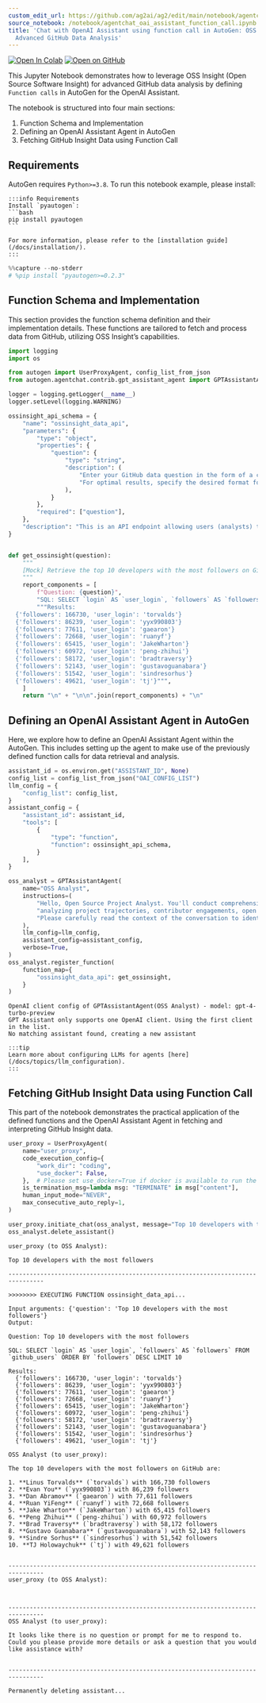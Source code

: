 ```yaml
---
custom_edit_url: https://github.com/ag2ai/ag2/edit/main/notebook/agentchat_oai_assistant_function_call.ipynb
source_notebook: /notebook/agentchat_oai_assistant_function_call.ipynb
title: 'Chat with OpenAI Assistant using function call in AutoGen: OSS Insights for
  Advanced GitHub Data Analysis'
---
```


<a href="https://colab.research.google.com/github/ag2ai/ag2/blob/main/notebook/agentchat_oai_assistant_function_call.ipynb" class="colab-badge" target="_blank"><img noZoom src="https://colab.research.google.com/assets/colab-badge.svg" alt="Open In Colab" /></a>
<a href="https://github.com/ag2ai/ag2/blob/main/notebook/agentchat_oai_assistant_function_call.ipynb" class="github-badge" target="_blank"><img noZoom src="https://img.shields.io/badge/Open%20on%20GitHub-grey?logo=github" alt="Open on GitHub" /></a>




This Jupyter Notebook demonstrates how to leverage OSS Insight (Open
Source Software Insight) for advanced GitHub data analysis by defining
`Function calls` in AutoGen for the OpenAI Assistant.

The notebook is structured into four main sections:

1.  Function Schema and Implementation
2.  Defining an OpenAI Assistant Agent in AutoGen
3.  Fetching GitHub Insight Data using Function Call

## Requirements

AutoGen requires `Python>=3.8`. To run this notebook example, please
install:

````mdx-code-block
:::info Requirements
Install `pyautogen`:
```bash
pip install pyautogen
```

For more information, please refer to the [installation guide](/docs/installation/).
:::
````

```python
%%capture --no-stderr
# %pip install "pyautogen>=0.2.3"
```

## Function Schema and Implementation

This section provides the function schema definition and their
implementation details. These functions are tailored to fetch and
process data from GitHub, utilizing OSS Insight’s capabilities.

```python
import logging
import os

from autogen import UserProxyAgent, config_list_from_json
from autogen.agentchat.contrib.gpt_assistant_agent import GPTAssistantAgent

logger = logging.getLogger(__name__)
logger.setLevel(logging.WARNING)

ossinsight_api_schema = {
    "name": "ossinsight_data_api",
    "parameters": {
        "type": "object",
        "properties": {
            "question": {
                "type": "string",
                "description": (
                    "Enter your GitHub data question in the form of a clear and specific question to ensure the returned data is accurate and valuable. "
                    "For optimal results, specify the desired format for the data table in your request."
                ),
            }
        },
        "required": ["question"],
    },
    "description": "This is an API endpoint allowing users (analysts) to input question about GitHub in text format to retrieve the related and structured data.",
}


def get_ossinsight(question):
    """
    [Mock] Retrieve the top 10 developers with the most followers on GitHub.
    """
    report_components = [
        f"Question: {question}",
        "SQL: SELECT `login` AS `user_login`, `followers` AS `followers` FROM `github_users` ORDER BY `followers` DESC LIMIT 10",
        """Results:
  {'followers': 166730, 'user_login': 'torvalds'}
  {'followers': 86239, 'user_login': 'yyx990803'}
  {'followers': 77611, 'user_login': 'gaearon'}
  {'followers': 72668, 'user_login': 'ruanyf'}
  {'followers': 65415, 'user_login': 'JakeWharton'}
  {'followers': 60972, 'user_login': 'peng-zhihui'}
  {'followers': 58172, 'user_login': 'bradtraversy'}
  {'followers': 52143, 'user_login': 'gustavoguanabara'}
  {'followers': 51542, 'user_login': 'sindresorhus'}
  {'followers': 49621, 'user_login': 'tj'}""",
    ]
    return "\n" + "\n\n".join(report_components) + "\n"
```

## Defining an OpenAI Assistant Agent in AutoGen

Here, we explore how to define an OpenAI Assistant Agent within the
AutoGen. This includes setting up the agent to make use of the
previously defined function calls for data retrieval and analysis.

```python
assistant_id = os.environ.get("ASSISTANT_ID", None)
config_list = config_list_from_json("OAI_CONFIG_LIST")
llm_config = {
    "config_list": config_list,
}
assistant_config = {
    "assistant_id": assistant_id,
    "tools": [
        {
            "type": "function",
            "function": ossinsight_api_schema,
        }
    ],
}

oss_analyst = GPTAssistantAgent(
    name="OSS Analyst",
    instructions=(
        "Hello, Open Source Project Analyst. You'll conduct comprehensive evaluations of open source projects or organizations on the GitHub platform, "
        "analyzing project trajectories, contributor engagements, open source trends, and other vital parameters. "
        "Please carefully read the context of the conversation to identify the current analysis question or problem that needs addressing."
    ),
    llm_config=llm_config,
    assistant_config=assistant_config,
    verbose=True,
)
oss_analyst.register_function(
    function_map={
        "ossinsight_data_api": get_ossinsight,
    }
)
```

``` text
OpenAI client config of GPTAssistantAgent(OSS Analyst) - model: gpt-4-turbo-preview
GPT Assistant only supports one OpenAI client. Using the first client in the list.
No matching assistant found, creating a new assistant
```

````mdx-code-block
:::tip
Learn more about configuring LLMs for agents [here](/docs/topics/llm_configuration).
:::
````

## Fetching GitHub Insight Data using Function Call

This part of the notebook demonstrates the practical application of the
defined functions and the OpenAI Assistant Agent in fetching and
interpreting GitHub Insight data.

```python
user_proxy = UserProxyAgent(
    name="user_proxy",
    code_execution_config={
        "work_dir": "coding",
        "use_docker": False,
    },  # Please set use_docker=True if docker is available to run the generated code. Using docker is safer than running the generated code directly.
    is_termination_msg=lambda msg: "TERMINATE" in msg["content"],
    human_input_mode="NEVER",
    max_consecutive_auto_reply=1,
)

user_proxy.initiate_chat(oss_analyst, message="Top 10 developers with the most followers")
oss_analyst.delete_assistant()
```

``` text
user_proxy (to OSS Analyst):

Top 10 developers with the most followers

--------------------------------------------------------------------------------

>>>>>>>> EXECUTING FUNCTION ossinsight_data_api...

Input arguments: {'question': 'Top 10 developers with the most followers'}
Output:

Question: Top 10 developers with the most followers

SQL: SELECT `login` AS `user_login`, `followers` AS `followers` FROM `github_users` ORDER BY `followers` DESC LIMIT 10

Results:
  {'followers': 166730, 'user_login': 'torvalds'}
  {'followers': 86239, 'user_login': 'yyx990803'}
  {'followers': 77611, 'user_login': 'gaearon'}
  {'followers': 72668, 'user_login': 'ruanyf'}
  {'followers': 65415, 'user_login': 'JakeWharton'}
  {'followers': 60972, 'user_login': 'peng-zhihui'}
  {'followers': 58172, 'user_login': 'bradtraversy'}
  {'followers': 52143, 'user_login': 'gustavoguanabara'}
  {'followers': 51542, 'user_login': 'sindresorhus'}
  {'followers': 49621, 'user_login': 'tj'}

OSS Analyst (to user_proxy):

The top 10 developers with the most followers on GitHub are:

1. **Linus Torvalds** (`torvalds`) with 166,730 followers
2. **Evan You** (`yyx990803`) with 86,239 followers
3. **Dan Abramov** (`gaearon`) with 77,611 followers
4. **Ruan YiFeng** (`ruanyf`) with 72,668 followers
5. **Jake Wharton** (`JakeWharton`) with 65,415 followers
6. **Peng Zhihui** (`peng-zhihui`) with 60,972 followers
7. **Brad Traversy** (`bradtraversy`) with 58,172 followers
8. **Gustavo Guanabara** (`gustavoguanabara`) with 52,143 followers
9. **Sindre Sorhus** (`sindresorhus`) with 51,542 followers
10. **TJ Holowaychuk** (`tj`) with 49,621 followers


--------------------------------------------------------------------------------
user_proxy (to OSS Analyst):



--------------------------------------------------------------------------------
OSS Analyst (to user_proxy):

It looks like there is no question or prompt for me to respond to. Could you please provide more details or ask a question that you would like assistance with?


--------------------------------------------------------------------------------
```

``` text
Permanently deleting assistant...
```
